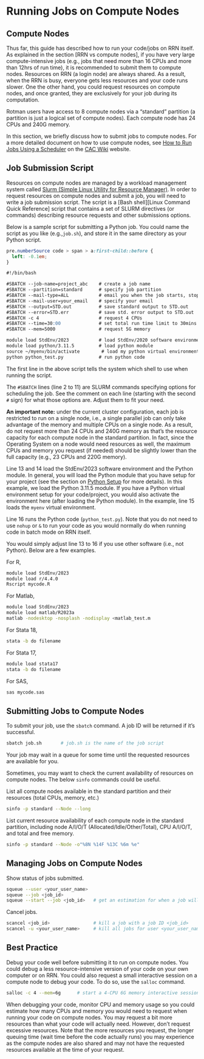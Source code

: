 # Running Jobs on Compute Nodes

## Compute Nodes

Thus far, this guide has described how to run your code/jobs on RRN itself. As explained in the section [RRN vs compute nodes], if you have very large compute-intensive jobs (e.g., jobs that need more than 16 CPUs and more than 12hrs of run time), it is recommended to submit them to compute nodes. Resources on RRN (a login node) are always shared. As a result, when the RRN is busy, everyone gets less resources and your code runs slower. One the other hand, you could request resources on compute nodes, and once granted, they are exclusively for your job during its computation.

Rotman users have access to 8 compute nodes via a "standard" partition (a partition is just a logical set of compute nodes). Each compute node has 24 CPUs and 240G memory.

In this section, we briefly discuss how to submit jobs to compute nodes. For a more detailed document on how to use compute nodes, see [How to Run Jobs Using a Scheduler](https://cac.queensu.ca/wiki/index.php/SLURM) on the [CAC Wiki](https://cac.queensu.ca/wiki/index.php/Main_Page) website.

## Job Submission Script

Resources on compute nodes are managed by a workload management system called [Slurm (Simple Linux Utility for Resource Manager)](https://slurm.schedmd.com/overview.html). In order to request resources on compute nodes and submit a job, you will need to write a job submission script. The script is a [Bash shell][Linux Command Quick Reference] script that contains a set of SLURM directives (or commands) describing resource requests and other submissions options.

Below is a sample script for submitting a Python job. You could name the script as you like (e.g.,`job.sh`), and store it in the same directory as your Python script.

```css
pre.numberSource code > span > a:first-child::before {
  left: -0.1em;
}
```

```abc
#!/bin/bash

#SBATCH --job-name=project_abc    # create a job name
#SBATCH --partition=standard      # specify job partition
#SBATCH --mail-type=ALL           # email you when the job starts, stops, etc.
#SBATCH --mail-user=your_email    # specify your email
#SBATCH --output=STD.out		  # save standard output to STD.out
#SBATCH --error=STD.err           # save std. error output to STD.out
#SBATCH -c 4                      # request 4 CPUs
#SBATCH --time=30:00              # set total run time limit to 30mins (days-hrs:mins:secs)
#SBATCH --mem=5000                # request 5G memory

module load StdEnv/2023           # load StdEnv/2020 software environment
module load python/3.11.5         # load python module
source ~/myenv/bin/activate        # load my python virtual environment
python python_test.py             # run python code

```

The first line in the above script tells the system which shell to use when running the script.

The `#SBATCH` lines (line 2 to 11) are SLURM commands specifying options for scheduling the job. See the comment on each line (starting with the second `#` sign) for what those options are. Adjust them to fit your need.

**An important note:** under the current cluster configuration, each job is restricted to run on a single node, i.e., a single parallel job can only take advantage of the memory and multiple CPUs on a single node. As a result, do not request more than 24 CPUs and 240G memory as that's the resource capacity for each compute node in the standard partition. In fact, since the Operating System on a node would need resources as well, the maximum CPUs and memory you request (if needed) should be slightly lower than the full capacity (e.g., 23 CPUs and 220G memory). 

Line 13 and 14 load the StdEnv/2023 software environment and the Python module. In general, you will load the Python module that you have setup for your project (see the section on [Python Setup](#python-setup) for more details). In this example, we load the Python 3.11.5 module. If you have a Python virtual environment setup for your code/project, you would also activate the environment here (after loading the Python module). In the example, line 15 loads the `myenv` virtual environment.

Line 16 runs the Python code (`python_test.py`). Note that you do not need to use `nohup` or `&` to run your code as you would normally do when running code in batch mode on RRN itself.

You would simply adjust line 13 to 16 if you use other software (i.e., not Python). Below are a few examples.

For R,

```bash
module load StdEnv/2023
module load r/4.4.0
Rscript mycode.R
```

For Matlab,

```bash
module load StdEnv/2023
module load matlab/R2023a
matlab -nodesktop -nosplash -nodisplay <matlab_test.m
```

For Stata 18,

```bash
stata -b do filename
```

For Stata 17,

```bash
module load stata17
stata -b do filename
```

For SAS,

```bash
sas mycode.sas
```

## Submitting Jobs to Compute Nodes

To submit your job, use the `sbatch` command. A job ID will be returned if it's successful.

```bash
sbatch job.sh       # job.sh is the name of the job script 
```

Your job may wait in a queue for some time until the requested resources are available for you.

Sometimes, you may want to check the current availability of resources on compute nodes. The below `sinfo` commands could be useful.

List all compute nodes available in the standard partition and their resources (total CPUs, memory, etc.)

```bash
sinfo -p standard --Node --long 
```

List current resource availability of each compute node in the standard partition, including node A/I/O/T (Allocated/Idle/Other/Total), CPU A/I/O/T, and total and free memory.

```bash
sinfo -p standard --Node -o"%8N %14F %13C %6m %e" 
```

## Managing Jobs on Compute Nodes

Show status of jobs submitted.

```bash
squeue --user <your_user_name>
squeue --job <job_id>
squeue --start --job <job_id>   # get an estimation for when a job will run
```

Cancel jobs.

```bash
scancel <job_id>                # kill a job with a job ID <job_id>
scancel -u <your_user_name>     # kill all jobs for user <your_user_name> 
```


## Best Practice

Debug your code well before submitting it to run on compute nodes. You could debug a less resource-intensive version of your code on your own computer or on RRN. You could also request a small interactive session on a compute node to debug your code. To do so, use the `salloc` command.

```bash
salloc -c 4 --mem=6g      # start a 4-CPU 6G memory interactive session 
```

When debugging your code, monitor CPU and memory usage so you could estimate how many CPUs and memory you would need to request when running your code on compute nodes. You may request a bit more resources than what your code will actually need. However, don't request excessive resources. Note that the more resources you request, the longer queuing time (wait time before the code actually runs) you may experience as the compute nodes are also shared and may not have the requested resources available at the time of your request.

 